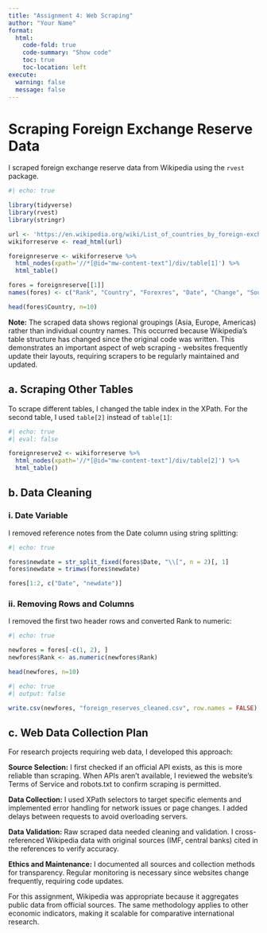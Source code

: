 ```yaml
---
title: "Assignment 4: Web Scraping"
author: "Your Name"
format: 
  html:
    code-fold: true
    code-summary: "Show code"
    toc: true
    toc-location: left
execute:
  warning: false
  message: false
---
```


# Scraping Foreign Exchange Reserve Data

I scraped foreign exchange reserve data from Wikipedia using the `rvest` package.

```r
#| echo: true

library(tidyverse)
library(rvest)
library(stringr)

url <- 'https://en.wikipedia.org/wiki/List_of_countries_by_foreign-exchange_reserves'
wikiforreserve <- read_html(url)

foreignreserve <- wikiforreserve %>%
  html_nodes(xpath='//*[@id="mw-content-text"]/div/table[1]') %>%
  html_table()

fores = foreignreserve[[1]]
names(fores) <- c("Rank", "Country", "Forexres", "Date", "Change", "Sources")

head(fores$Country, n=10)
```

**Note:** The scraped data shows regional groupings (Asia, Europe, Americas) rather than individual country names. This occurred because Wikipedia's table structure has changed since the original code was written. This demonstrates an important aspect of web scraping - websites frequently update their layouts, requiring scrapers to be regularly maintained and updated.

## a. Scraping Other Tables

To scrape different tables, I changed the table index in the XPath. For the second table, I used `table[2]` instead of `table[1]`:

```r
#| echo: true
#| eval: false

foreignreserve2 <- wikiforreserve %>%
  html_nodes(xpath='//*[@id="mw-content-text"]/div/table[2]') %>%
  html_table()
```

## b. Data Cleaning

### i. Date Variable

I removed reference notes from the Date column using string splitting:

```r
#| echo: true

fores$newdate = str_split_fixed(fores$Date, "\\[", n = 2)[, 1]
fores$newdate = trimws(fores$newdate)

fores[1:2, c("Date", "newdate")]
```

### ii. Removing Rows and Columns

I removed the first two header rows and converted Rank to numeric:

```r
#| echo: true

newfores = fores[-c(1, 2), ]
newfores$Rank <- as.numeric(newfores$Rank)

head(newfores, n=10)
```

```r
#| echo: true
#| output: false

write.csv(newfores, "foreign_reserves_cleaned.csv", row.names = FALSE)
```

## c. Web Data Collection Plan

For research projects requiring web data, I developed this approach:

**Source Selection:** I first checked if an official API exists, as this is more reliable than scraping. When APIs aren't available, I reviewed the website's Terms of Service and robots.txt to confirm scraping is permitted.

**Data Collection:** I used XPath selectors to target specific elements and implemented error handling for network issues or page changes. I added delays between requests to avoid overloading servers.

**Data Validation:** Raw scraped data needed cleaning and validation. I cross-referenced Wikipedia data with original sources (IMF, central banks) cited in the references to verify accuracy.

**Ethics and Maintenance:** I documented all sources and collection methods for transparency. Regular monitoring is necessary since websites change frequently, requiring code updates.

For this assignment, Wikipedia was appropriate because it aggregates public data from official sources. The same methodology applies to other economic indicators, making it scalable for comparative international research.
